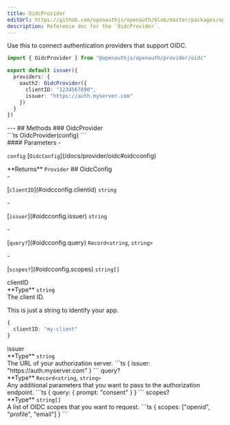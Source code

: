 ```yaml
---
title: OidcProvider
editUrl: https://github.com/openauthjs/openauth/blob/master/packages/openauth/src/provider/oidc.ts
description: Reference doc for the `OidcProvider`.
---
```



<div class="tsdoc">
<Section type="about">
Use this to connect authentication providers that support OIDC.

```ts {5-8}
import { OidcProvider } from "@openauthjs/openauth/provider/oidc"

export default issuer({
  providers: {
    oauth2: OidcProvider({
      clientID: "1234567890",
      issuer: "https://auth.myserver.com"
    })
  }
})
```
</Section>
---
## Methods
### OidcProvider
<Segment>
<Section type="signature">
```ts
OidcProvider(config)
```
</Section>
<Section type="parameters">
#### Parameters
- <p><code class="key">config</code> [<code class="type">OidcConfig</code>](/docs/provider/oidc#oidcconfig)</p>
</Section>
<InlineSection>
**Returns** <code class="type">Provider</code>
</InlineSection>
</Segment>
## OidcConfig
<Segment>
<Section type="parameters">
- <p>[<code class="key">clientID</code>](#oidcconfig.clientid) <code class="primitive">string</code></p>
- <p>[<code class="key">issuer</code>](#oidcconfig.issuer) <code class="primitive">string</code></p>
- <p>[<code class="key">query?</code>](#oidcconfig.query) <code class="primitive">Record</code><code class="symbol">&lt;</code><code class="primitive">string</code>, <code class="primitive">string</code><code class="symbol">&gt;</code></p>
- <p>[<code class="key">scopes?</code>](#oidcconfig.scopes) <code class="primitive">string</code><code class="symbol">[]</code></p>
</Section>
</Segment>
<NestedTitle id="oidcconfig.clientid" Tag="h4" parent="OidcConfig.">clientID</NestedTitle>
<Segment>
<Section type="parameters">
<InlineSection>
**Type** <code class="primitive">string</code>
</InlineSection>
</Section>
The client ID.

This is just a string to identify your app.
```ts
{
  clientID: "my-client"
}
```
</Segment>
<NestedTitle id="oidcconfig.issuer" Tag="h4" parent="OidcConfig.">issuer</NestedTitle>
<Segment>
<Section type="parameters">
<InlineSection>
**Type** <code class="primitive">string</code>
</InlineSection>
</Section>
The URL of your authorization server.
```ts
{
  issuer: "https://auth.myserver.com"
}
```
</Segment>
<NestedTitle id="oidcconfig.query" Tag="h4" parent="OidcConfig.">query?</NestedTitle>
<Segment>
<Section type="parameters">
<InlineSection>
**Type** <code class="primitive">Record</code><code class="symbol">&lt;</code><code class="primitive">string</code>, <code class="primitive">string</code><code class="symbol">&gt;</code>
</InlineSection>
</Section>
Any additional parameters that you want to pass to the authorization endpoint.
```ts
{
  query: {
    prompt: "consent"
  }
}
```
</Segment>
<NestedTitle id="oidcconfig.scopes" Tag="h4" parent="OidcConfig.">scopes?</NestedTitle>
<Segment>
<Section type="parameters">
<InlineSection>
**Type** <code class="primitive">string</code><code class="symbol">[]</code>
</InlineSection>
</Section>
A list of OIDC scopes that you want to request.
```ts
{
  scopes: ["openid", "profile", "email"]
}
```
</Segment>
</div>
